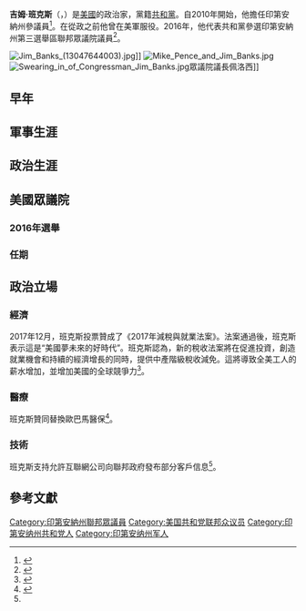 {{Infobox officeholder
|name = 吉姆·班克斯<br />Jim Banks
|image = File:Jim_Banks_official_portrait.jpg
|state = [[印第安納州|印第安納州]]
|district = {{ushr|TX|3|三}}
|term_start = 2019年1月3日
|term_end =
|predecessor = [[馬林·斯圖茨曼|馬林·斯圖茨曼]]
|successor=
|birth_name = James Edward Banks
|birth_date = {{birth date and age|1979|7|16}}
|birth_place = {{US}}[[印地安納州|印地安納州]][[哥倫比亞城_(印地安納州)|哥倫比亞城]]
|death_date =
|death_place =
|party = [[共和黨_(美國)|共和黨]]
|spouse = 
|education = 
|website = {{url|banks.house.gov|House website}}
|allegiance = {{flag|United States}}
}}
'''吉姆·班克斯'''（{{lang-en|Jim Banks}}，{{bd|1979年|7月16日}}）是[[美國|美國]]的政治家，黨籍[[共和黨_(美國)|共和黨]]。自2010年開始，他擔任印第安納州參議員<ref>{{cite web | url =http://www.indystar.com/story/news/politics/2014/12/08/amanda-banks-fills-husbands-senate-seat-afghanistan/20106935/ | title =Amanda Banks fills husband’s Senate seat while he’s in Afghanistan | author =Hannah Troyer | author2 =''[[Indianapolis_Star|Indianapolis Star]]'' | publisher =indystar.com | date =December 8, 2014 | accessdate =2016-11-14 | archive-date =2017-12-20 | archive-url =https://web.archive.org/web/20171220134402/https://www.indystar.com/story/news/politics/2014/12/08/amanda-banks-fills-husbands-senate-seat-afghanistan/20106935/ | dead-url =no }}</ref>。在從政之前他曾在美軍服役。2016年，他代表共和黨參選印第安納州第三選舉區聯邦眾議院議員<ref>{{cite web | url =http://www.journalgazette.net/news/local/Banks-announces-candidacy-for-Congress | title =Banks announces candidacy for Congress | publisher =journalgazette.net | author =Brian Francisco | author2 =''[[Fort_Wayne_Journal_Gazette|Fort Wayne Journal Gazette]]'' | date =May 12, 2015 | access-date =2016-11-14 | archive-date =2019-12-25 | archive-url =https://web.archive.org/web/20191225034615/https://www.journalgazette.net/news/local/Banks-announces-candidacy-for-Congress | dead-url =no }}</ref>。

[[File:Jim_Banks_(13047644003).jpg|thumb]]]]
[[File:Mike_Pence_and_Jim_Banks.jpg|thumb]]
[[File:Swearing_in_of_Congressman_Jim_Banks.jpg|thumb]]眾議院議長佩洛西]]

==早年==
==軍事生涯==
==政治生涯==
==美國眾議院==
===2016年選舉===
===任期===
==政治立場==
===經濟===
2017年12月，班克斯投票贊成了《2017年減稅與就業法案》。法案通過後，班克斯表示這是“美國夢未來的好時代”。班克斯認為，新的稅收法案將在促進投資，創造就業機會和持續的經濟增長的同時，提供中產階級稅收減免。這將導致全美工人的薪水增加，並增加美國的全球競爭力<ref name="Francisco122017">{{cite web|url=http://www.journalgazette.net/news/local/indiana/20171220/state-delegates-vote-with-party|title=State delegates vote with party|last1=Francisco|first1=Brian|website=Journal Gazette|accessdate=28 December 2017|archive-date=2018-02-22|archive-url=https://web.archive.org/web/20180222070646/http://www.journalgazette.net/news/local/indiana/20171220/state-delegates-vote-with-party|dead-url=no}}</ref>。
===醫療===
班克斯贊同替換歐巴馬醫保<ref name="Bernard8217">{{cite web|last1=Bernard|first1=Zach|title=Congressman Jim Banks Touches On Health Care, Defense In Auburn Town Hall|url=https://indianapublicradio.org/news/2017/08/congressman-jim-banks-touches-on-health-care-defense-in-auburn-town-hall/|website=Indiana Public Radio|accessdate=28 December 2017|date=2 August 2017|archive-date=2017-12-28|archive-url=https://web.archive.org/web/20171228112330/https://indianapublicradio.org/news/2017/08/congressman-jim-banks-touches-on-health-care-defense-in-auburn-town-hall/|dead-url=no}}</ref>。
===技術===
班克斯支持允許互聯網公司向聯邦政府發布部分客戶信息<ref name="Francisco42217"/>。
==參考文獻==
{{reflist|30em}}

{{normdaten}}
{{DEFAULTSORT:banks}}
[[Category:印第安納州聯邦眾議員|Category:印第安納州聯邦眾議員]]
[[Category:美国共和党联邦众议员|Category:美国共和党联邦众议员]]
[[Category:印第安纳州共和党人|Category:印第安纳州共和党人]]
[[Category:印第安纳州军人|Category:印第安纳州军人]]